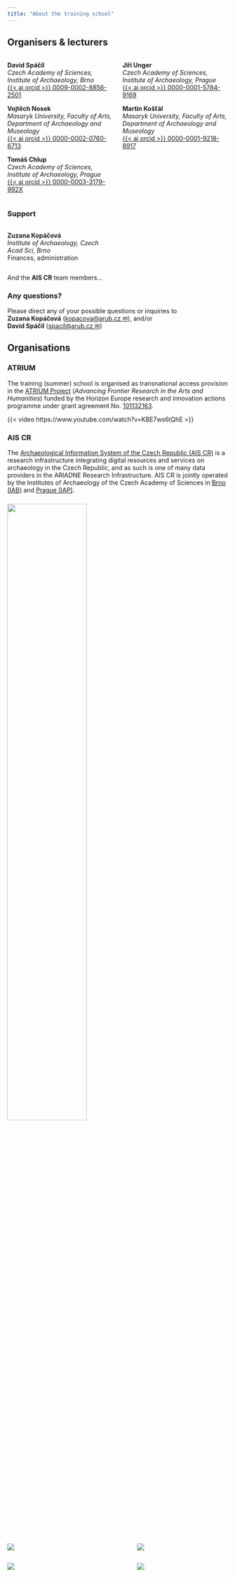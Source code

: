 ```yaml
---
title: "About the training school"
---
```


## Organisers & lecturers

:::: {.columns}
::: {.column width=50%}

**David Spáčil**  
*Czech Academy of Sciences, Institute of Archaeology, Brno*  
[{{< ai orcid >}} 0009-0002-8856-2501](https://orcid.org/0009-0002-8856-2501)

**Vojtěch Nosek**  
*Masaryk University, Faculty of Arts, Department of Archaeology and Museology*  
[{{< ai orcid >}} 0000-0002-0760-6713](https://orcid.org/0000-0002-0760-6713)

**Tomáš Chlup**  
*Czech Academy of Sciences, Institute of Archaeology, Prague*  
[{{< ai orcid >}} 0000-0003-3179-992X](https://orcid.org/0000-0003-3179-992X)


:::
::: {.column width=50%}

**Jiří Unger**  
*Czech Academy of Sciences, Institute of Archaeology, Prague*  
[{{< ai orcid >}} 0000-0001-5784-9169](https://orcid.org/0000-0001-5784-9169)

**Martin Košťál**  
*Masaryk University, Faculty of Arts, Department of Archaeology and Museology*  
[{{< ai orcid >}} 0000-0001-9218-8917](https://orcid.org/0000-0001-9218-8917)

:::
::::

### Support

:::: {.columns}
::: {.column width=50%}

**Zuzana Kopáčová**  
*Institute of Archaeology, Czech Acad Sci, Brno*  
Finances, administration

:::
::: {.column width=50%}


:::
::::

And the **AIS CR** team members...

### Any questions?

Please direct any of your possible questions or inquiries to  
**Zuzana Kopáčová** ([kopacova@arub.cz &#9993;](mailto:kopacova@arub.cz)), and/or  
**David Spáčil** ([spacil@arub.cz &#9993;](mailto:spacil@arub.cz))


## Organisations

### ATRIUM

::::{.justify}

The training (summer) school is organised as transnational access provision in the [ATRIUM Project](https://atrium-research.eu/){.external} (*Advancing Frontier Research in the Arts and Humanities*) funded by the Horizon Europe research and innovation actions programme under grant agreement No. [101132163](https://cordis.europa.eu/project/id/101132163){.external}.

::::

{{< video https://www.youtube.com/watch?v=KBE7ws6tQhE >}}


<!--### ARIADNE 

[ARIADNE Research Infrastructure](https://www.ariadne-research-infrastructure.eu/){.external} is a non-profit organisation that aggregates, integrates, and provides access to over 4 million archaeological data resources. 
Access is facilitated through the comprehensive data catalogue [ARIADNE Portal](https://portal.ariadne-infrastructure.eu/){.external} (see the short video below for more details) and directly through a SPARQL endpoint to the linked-open data triple store, the ARIADNE Knowledge Base.

One of the goals of the training school is to enable *programmatic* access to these resources by introducing the basics of knowledge representation in the triple store, explaining the ARIADNE [AO-Cat Ontology](https://zenodo.org/doi/10.5281/zenodo.7818374){.external}, and providing training in building SPARQL queries.

{{< video https://vimeo.com/1015562684 >}}

-->
### AIS CR 

::::{.justify}

The [Archaeological Information System of the Czech Republic (AIS CR)](https://www.aiscr.cz/en/){.external} is a research infrastructure integrating digital resources and services on archaeology in the Czech Republic, and as such is one of many data providers in the ARIADNE Research Infrastructure. 
AIS CR is jointly operated by the Institutes of Archaeology of the Czech Academy of Sciences in [Brno (IAB)](https://www.arub.cz/){.external} and [Prague (IAP)](https://www.arup.cas.cz/){.external}.

::::


### 

[![](figs/Clay.png){fig-align="center" width=60%}](https://atrium-research.eu)

:::: {.columns}
::: {.column width=45%}
[![](figs/arub.png)](https://www.arub.cz/)

:::
::: {.column width=10%}
:::
::: {.column width=45%}
[![](figs/arup.png)](https://www.arup.cz/)
:::
::::



:::: {.columns}
::: {.column width=40%}
[![](figs/aiscr.png)](https://www.aiscr.cz/en/)
:::
::: {.column width=15%}
:::
::: {.column width=45%}
![](figs/eu.png)
:::
::::
